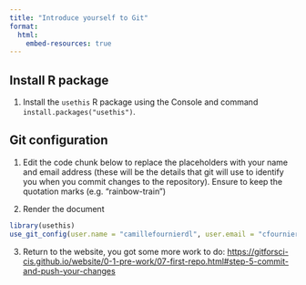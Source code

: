 ```yaml
---
title: "Introduce yourself to Git"
format:
  html:
    embed-resources: true
---
```


## Install R package

1.  Install the `usethis` R package using the Console and command `install.packages("usethis")`.

## Git configuration

1.  Edit the code chunk below to replace the placeholders with your name and email address (these will be the details that git will use to identify you when you commit changes to the repository). Ensure to keep the quotation marks (e.g. "rainbow-train")

2.  Render the document

```r
library(usethis)
use_git_config(user.name = "camillefournierdl", user.email = "cfournier@ethz.ch")
```

3. Return to the website, you got some more work to do: <https://gitforsci-cis.github.io/website/0-1-pre-work/07-first-repo.html#step-5-commit-and-push-your-changes>